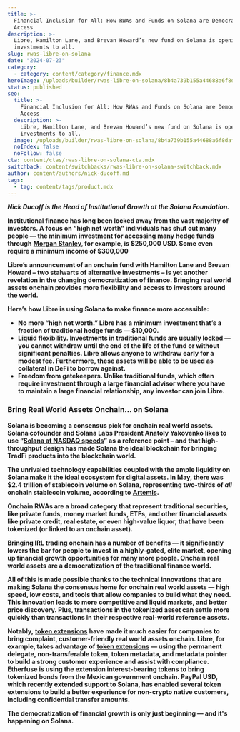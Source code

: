 ```yaml
---
title: >-
  Financial Inclusion for All: How RWAs and Funds on Solana are Democratizing
  Access
description: >-
  Libre, Hamilton Lane, and Brevan Howard’s new fund on Solana is opening
  investments to all.
slug: rwas-libre-on-solana
date: "2024-07-23"
category:
  - category: content/category/finance.mdx
heroImage: /uploads/builder/rwas-libre-on-solana/8b4a739b155a44688a6f8daf06e7bf8a.jpg
status: published
seo:
  title: >-
    Financial Inclusion for All: How RWAs and Funds on Solana are Democratizing
    Access
  description: >-
    Libre, Hamilton Lane, and Brevan Howard’s new fund on Solana is opening
    investments to all.
  image: /uploads/builder/rwas-libre-on-solana/8b4a739b155a44688a6f8daf06e7bf8a.jpg
  noIndex: false
  noFollow: false
cta: content/ctas/rwas-libre-on-solana-cta.mdx
switchback: content/switchbacks/rwas-libre-on-solana-switchback.mdx
author: content/authors/nick-ducoff.md
tags:
  - tag: content/tags/product.mdx
---
```


**_Nick Ducoff is the Head of Institutional Growth at the Solana Foundation._**

**Institutional finance has long been locked away from the vast majority of investors. A focus on “high net worth” individuals has shut out many people — the minimum investment for accessing many hedge funds through** [**Morgan Stanley**](https://advisor.morganstanley.com/s.mark.alton/documents/field/a/al/alton-s-mark/HedgeFunds__an_Important_Alternative_for_Your_Asset_Allocation.pdf)**, for example, is $250,000 USD. Some even require a minimum income of $300,000**

**Libre’s announcement of an onchain fund with Hamilton Lane and Brevan Howard – two stalwarts of alternative investments – is yet another revelation in the changing democratization of finance. Bringing real world assets onchain provides more flexibility and access to investors around the world.**

**Here’s how Libre is using Solana to make finance more accessible:**

- **No more “high net worth.” Libre has a minimum investment that’s a fraction of traditional hedge funds — $10,000.**
- **Liquid flexibility. Investments in traditional funds are usually locked — you cannot withdraw until the end of the life of the fund or without significant penalties. Libre allows anyone to withdraw early for a modest fee. Furthermore, these assets will be able to be used as collateral in DeFi to borrow against.**
- **Freedom from gatekeepers. Unlike traditional funds, which often require investment through a large financial advisor where you have to maintain a large financial relationship, any investor can join Libre.**

### **Bring Real World Assets Onchain… on Solana**

**Solana is becoming a consensus pick for onchain real world assets. Solana cofounder and Solana Labs President Anatoly Yakovenko likes to use “**[**Solana at NASDAQ speeds**](https://www.youtube.com/watch?v=p6WRMqfxI1Q)**” as a reference point – and that high-throughput design has made Solana the ideal blockchain for bringing TradFi products into the blockchain world.**

**The unrivaled technology capabilities coupled with the ample liquidity on Solana make it the ideal ecosystem for digital assets. In May, there was $2.4 trillion of stablecoin volume on Solana, representing two-thirds of _all_ onchain stablecoin volume, according to** [**Artemis**](https://app.artemis.xyz/stablecoins?stablecoinBreakdown=chain&granularity=monthly)**.**

**Onchain RWAs are a broad category that represent traditional securities, like private funds, money market funds, ETFs, and other financial assets like private credit, real estate, or even high-value liquor, that have been tokenized (or linked to an onchain asset).** 

**Bringing IRL trading onchain has a number of benefits — it significantly lowers the bar for people to invest in a highly-gated, elite market, opening up financial growth opportunities for many more people. Onchain real world assets are a democratization of the traditional finance world.**

**All of this is made possible thanks to the technical innovations that are making Solana the consensus home for onchain real world assets — high speed, low costs, and tools that allow companies to build what they need. This innovation leads to more competitive and liquid markets, and better price discovery. Plus, transactions in the tokenized asset can settle more quickly than transactions in their respective real-world reference assets.**

**Notably,** [**token extensions**](https://solana.com/tokenextensions) **have made it much easier for companies to bring complaint, customer-friendly real world assets onchain. Libre, for example, takes advantage of** [**token extensions**](https://solana.com/tokenextensions) **— using the permanent delegate, non-transferable token, token metadata, and metadata pointer to build a strong customer experience and assist with compliance. Etherfuse is using the extension interest-bearing tokens to bring tokenized bonds from the Mexican government onchain. PayPal USD, which recently extended support to Solana, has enabled several token extensions to build a better experience for non-crypto native customers, including confidential transfer amounts.**

**The democratization of financial growth is only just beginning — and it's happening on Solana.**
